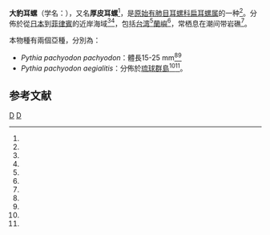 {{Speciesbox 
| taxon = Pythia pachyodon
| binomial_authority = Pilsbry et [[平瀨與一郎|Hirase]], 1908
}}

'''大豹耳螺'''（学名：{{lang|la|'''''Pythia pachyodon'''''}}），又名'''厚皮耳螺'''<ref name=shelldoc_000008 />，是[[原始有肺目|原始有肺目]][[耳螺科|耳螺科]][[扁耳螺属|扁耳螺属]]的一种<ref name=shell_1866 />。分佈於從[[日本|日本]]到[[菲律賓|菲律賓]]的近岸海域<ref name=gast_29614 /><ref name=phil />，包括[[台湾|台湾]]<ref name=shell_1866 />[[蘭嶼|蘭嶼]]<ref name=shelldoc_000008 />，常栖息在潮间带岩礁<ref name=shell_1866 />。

本物種有兩個亞種，分別為：
* ''Pythia pachyodon pachyodon''：體長15-25 mm<ref name=gast_29614 /><ref name=phil />
* ''Pythia pachyodon aegialitis''：分佈於[[琉球群島|琉球群島]]<ref name=gast_29615 /><ref name=phil />。

==参考文献==
{{reflist|refs=
<ref name=gast_29614>{{cite web |url=http://www.gastropods.com/4/Shell_29614.shtml |title=''Pythia pachyodon pachyodon'' |date=2016-09-08 |accessdate=2016-10-30 |language=en |archive-date=2020-11-28 |archive-url=https://web.archive.org/web/20201128103602/http://gastropods.com/4/Shell_29614.shtml |dead-url=no }}</ref>
<ref name=gast_29615>{{cite web |url=http://www.gastropods.com/5/Shell_29615.shtml |title=''Pythia pachyodon aegialitis'' |date=2016-09-08 |accessdate=2016-10-30 |language=en |archive-date=2020-11-27 |archive-url=https://web.archive.org/web/20201127145200/http://gastropods.com/5/Shell_29615.shtml |dead-url=no }}</ref>
<ref name=phil>{{cite journal |url=http://www.biodiversitylibrary.org/page/6396102#page/43/mode/1up |title=? |journal=Proc. Acad. Nat. Sci. Philadelphia |volume=60 |page=p.35 |language=en |access-date=2016-10-31 |archive-date=2016-10-31 |archive-url=https://web.archive.org/web/20161031091326/http://www.biodiversitylibrary.org/page/6396102#page/43/mode/1up |dead-url=no }}</ref>
<ref name=shell_1866>{{cite web|url=http://shell.sinica.edu.tw/chinese/shellbase_detail.php?science_no=1866|title=国际贝库：大豹耳螺|publisher=台湾贝类资料库|accessdate=2009-08-11|archive-date=2016-10-31|archive-url=https://web.archive.org/web/20161031090156/http://shell.sinica.edu.tw/chinese/shellbase_detail.php?science_no=1866|dead-url=no}}</ref>
<ref name=shelldoc_000008>{{cite journal |url=http://shell.sinica.edu.tw/chinese/documentquery_c.php?No=000008 |year=1974 |authorlink=林朝棨 |first=C. C. |last=Lin |volume=1 |pages=42-63 |title=蘭嶼之貝類及其動物地理（Mollusks of Lan-Yu (Orchid Island), and their zoogeography） |journal=[[貝友|貝類學報]] (Bulletin of Malacology) |publisher=[[中華民國貝類學會|中華民國貝類學會]] (The Malacological Society of Taiwan) |access-date=2016-10-31 |archive-date=2020-11-18 |archive-url=https://web.archive.org/web/20201118061641/https://shell.sinica.edu.tw/chinese/documentquery_c.php?No=000008 |dead-url=no }}</ref>
}}

{{taxonbar}}
[[Category:_1908年描述的动物|D]]
[[Category:扁耳螺屬|D]]
